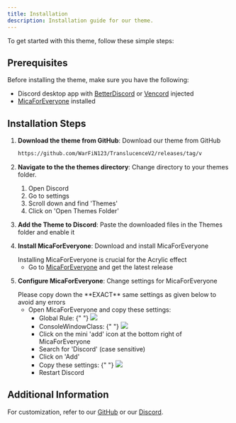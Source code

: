 ```yaml
---
title: Installation
description: Installation guide for our theme.
---
```


To get started with this theme, follow these simple steps:

## Prerequisites

Before installing the theme, make sure you have the following:

- Discord desktop app with [BetterDiscord](https://betterdiscord.app/) or [Vencord](https://vencord.dev) injected
- [MicaForEveryone](https://github.com/MicaForEveryone/MicaForEveryone/releases) installed

## Installation Steps

1. **Download the theme from GitHub**: Download our theme from GitHub

   ```bash
   https://github.com/WarFiN123/TranslucenceV2/releases/tag/v
   ```

2. **Navigate to the the themes directory**: Change directory to your themes folder.

   1. Open Discord
   2. Go to settings
   3. Scroll down and find 'Themes'
   4. Click on 'Open Themes Folder'

3. **Add the Theme to Discord**: Paste the downloaded files in the Themes folder and enable it

4. **Install MicaForEveryone**: Download and install MicaForEveryone

   <Note title="Important" type="danger">
     Installing MicaForEveryone is crucial for the Acrylic effect
   </Note>

   - Go to [MicaForEveryone](https://github.com/MicaForEveryone/MicaForEveryone/releases) and get the latest release

5. **Configure MicaForEveryone**: Change settings for MicaForEveryone

   <Note title="Important" type="danger">
     Please copy down the **EXACT** same settings as given below to avoid any
     errors
   </Note>

   - Open MicaForEveryone and copy these settings:
     - Global Rule:
       {" "}
       <img src="https://github.com/WarFiN123/docs-translucencev2/blob/4a295566dd4e85cb41b8dcf910f2564c1dd9fea0/public/globalRule.png?raw=true"></img>
     - ConsoleWindowClass:
       {" "}
       <img src="https://github.com/WarFiN123/docs-translucencev2/blob/4a295566dd4e85cb41b8dcf910f2564c1dd9fea0/public/consoleWindowClass.png?raw=true"></img>
     - Click on the mini 'add' icon at the bottom right of MicaForEveryone
     - Search for 'Discord' (case sensitive)
     - Click on 'Add'
     - Copy these settings:
       {" "}
       <img src="https://github.com/WarFiN123/docs-translucencev2/blob/4a295566dd4e85cb41b8dcf910f2564c1dd9fea0/public/discord.png?raw=true"></img>
     - Restart Discord

## Additional Information

For customization, refer to our [GitHub](https://github.com/WarFiN123/TranslucenceV2) or our [Discord](https://discord.com/invite/t6CKrYvQuE).

